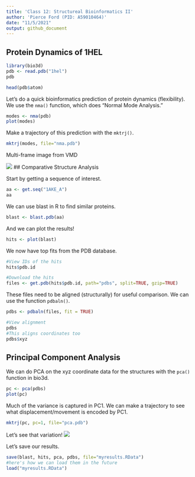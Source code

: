 ```yaml
---
title: 'Class 12: Structureal Bioinformatics II'
author: 'Pierce Ford (PID: A59010464)'
date: "11/5/2021"
output: github_document
---
```


## Protein Dynamics of 1HEL
```r
library(bio3d)
pdb <- read.pdb("1hel")
pdb
```

```r
head(pdb$atom)
```

Let's do a quick bioinformatics prediction of protein dynamics (flexibility). 
We use the `nma()` function, which does "Normal Mode Analysis."

```r
modes <- nma(pdb)
plot(modes)
```

Make a trajectory of this prediction with the `mktrj()`.

```r
mktrj(modes, file="nma.pdb")
```

Multi-frame image from VMD

![](nma_waver.png)
## Comparative Structure Analysis

Start by getting a sequence of interest.

```r
aa <- get.seq("1AKE_A")
aa
```

We can use blast in R to find similar proteins.

```r
blast <- blast.pdb(aa)
```

And we can plot the results!

```r
hits <- plot(blast)
```

We now have top fits from the PDB database.

```r
#View IDs of the hits
hits$pdb.id

#Download the hits
files <- get.pdb(hits$pdb.id, path="pdbs", split=TRUE, gzip=TRUE)
```

These files need to be aligned (structurally) for useful comparison. 
We can use the function `pdbaln()`.

```r
pdbs <- pdbaln(files, fit = TRUE)
```

```r
#View alignment
pdbs
#This aligns coordinates too
pdbs$xyz
```

## Principal Component Analysis

We can do PCA on the xyz coordinate data for the structures with the `pca()` 
function in bio3d.
```r
pc <- pca(pdbs)
plot(pc)
```

Much of the variance is captured in PC1. We can make a trajectory to see what 
displacement/movement is encoded by PC1.

```r
mktrj(pc, pc=1, file="pca.pdb")
```

Let's see that variation!
![](pca.png)

Let's save our results.
```r
save(blast, hits, pca, pdbs, file="myresults.RData")
#here's how we can load them in the future
load("myresults.RData")
```

